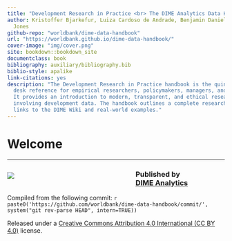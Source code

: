 ```yaml
---
title: "Development Research in Practice <br> The DIME Analytics Data Handbook"
author: Kristoffer Bjarkefur, Luiza Cardoso de Andrade, Benjamin Daniels, Maria Ruth
  Jones
github-repo: "worldbank/dime-data-handbook"
url: "https://worldbank.github.io/dime-data-handbook/"
cover-image: "img/cover.png"
site: bookdown::bookdown_site
documentclass: book
bibliography: auxiliary/bibliography.bib
biblio-style: apalike
link-citations: yes
description: "The Development Research in Practice handbook is the quintessential
  desk reference for empirical researchers, policymakers, managers, and students.
  It provides an introduction to modern, transparent, and ethical research practices
  involving development data. The handbook outlines a complete research project, with
  links to the DIME Wiki and real-world examples."
---
```


# Welcome {-}

---

::: {style="width: 55%; padding-right: 20px; float: left;"}

![](img/cover.png)

:::

### Published by <br> [DIME Analytics](https://www.worldbank.org/en/research/dime/data-and-analytics) {-}


Compiled from the following commit:
`r paste0('https://github.com/worldbank/dime-data-handbook/commit/', system("git rev-parse HEAD", intern=TRUE))`


Released under a [Creative Commons Attribution 4.0 International (CC BY 4.0)](https://creativecommons.org/licenses/by/4.0) license.
